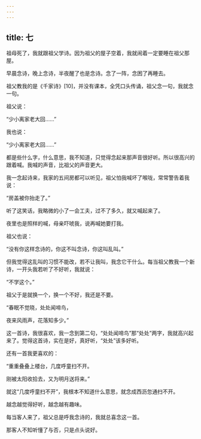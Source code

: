 ```yaml
---
---
---
```

title: 七
---



祖母死了，我就跟祖父学诗。因为祖父的屋子空着，我就闹着一定要睡在祖父那屋。

早晨念诗，晚上念诗，半夜醒了也是念诗。念了一阵，念困了再睡去。

祖父教我的是《千家诗》[10]，并没有课本，全凭口头传诵，祖父念一句，我就念一句。

祖父说：

“少小离家老大回……”

我也说：

“少小离家老大回……”

都是些什么字，什么意思，我不知道，只觉得念起来那声音很好听。所以很高兴的跟着喊。我喊的声音，比祖父的声音更大。

我一念起诗来，我家的五间房都可以听见，祖父怕我喊坏了喉咙，常常警告着我说：

“房盖被你抬走了。”

听了这笑话，我略微的小了一会工夫，过不了多久，就又喊起来了。

夜里也是照样的喊，母亲吓唬我，说再喊她要打我。

祖父也说：

“没有你这样念诗的，你这不叫念诗，你这叫乱叫。”

但我觉得这乱叫的习惯不能改，若不让我叫，我念它干什么。每当祖父教我一个新诗，一开头我若听了不好听，我就说：

“不学这个。”

祖父于是就换一个，换一个不好，我还是不要。

“春眠不觉晓，处处闻啼鸟，

夜来风雨声，花落知多少。”

这一首诗，我很喜欢，我一念到第二句，“处处闻啼鸟”那“处处”两字，我就高兴起来了。觉得这首诗，实在是好，真好听，“处处”该多好听。

还有一首我更喜欢的：

“重重叠叠上楼台，几度呼童扫不开。

刚被太阳收拾去，又为明月送将来。”

就这“几度呼童扫不开”，我根本不知道什么意思，就念成西沥忽通扫不开。

越念越觉得好听，越念越有趣味。

每当客人来了，祖父总是呼我念诗的，我就总喜念这一首。

那客人不知听懂了与否，只是点头说好。